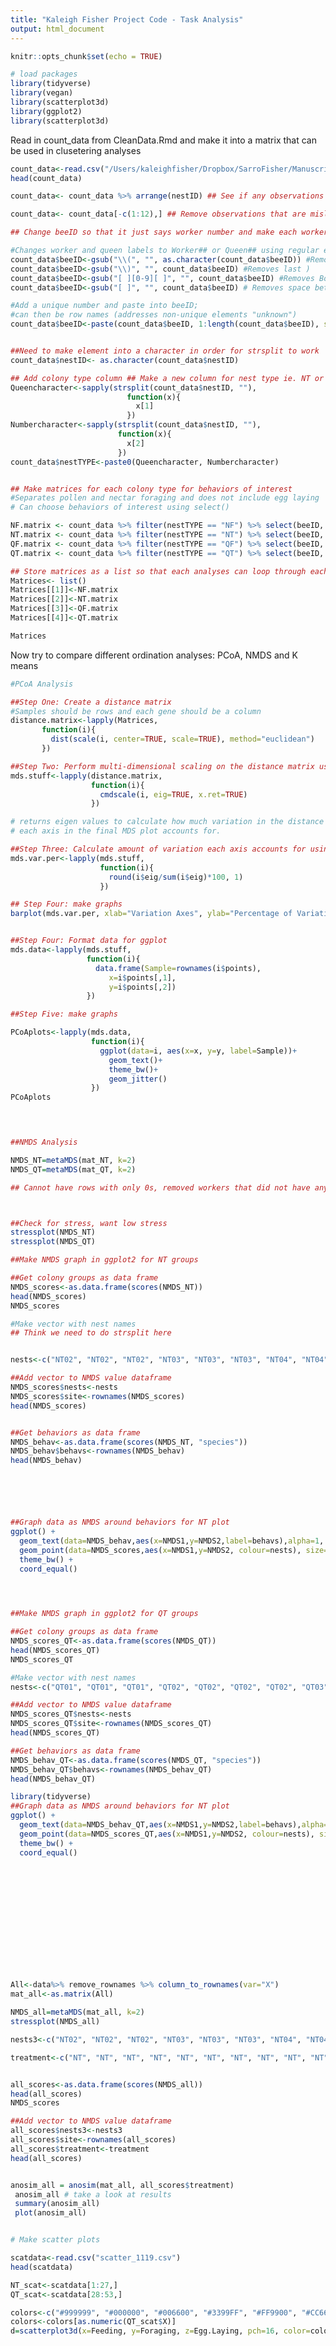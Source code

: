 ```yaml
---
title: "Kaleigh Fisher Project Code - Task Analysis"
output: html_document
---
```


```r
knitr::opts_chunk$set(echo = TRUE)
```

```r
# load packages 
library(tidyverse)
library(vegan)
library(scatterplot3d)
library(ggplot2)
library(scatterplot3d)

```

Read in count_data from CleanData.Rmd and make it into a matrix that can be used in clusetering analyses 
```r
count_data<-read.csv("/Users/kaleighfisher/Dropbox/SarroFisher/Manuscript_analyses/count_data.csv")
head(count_data)

count_data<- count_data %>% arrange(nestID) ## See if any observations are mislabelled 

count_data<- count_data[-c(1:12),] ## Remove observations that are mislabelled 

## Change beeID so that it just says worker number and make each worker unique so that it can be used as a row name in the matrix 

#Changes worker and queen labels to Worker## or Queen## using regular expressions
count_data$beeID<-gsub("\\(", "", as.character(count_data$beeID)) #Removes first (
count_data$beeID<-gsub("\\)", "", count_data$beeID) #Removes last )
count_data$beeID<-gsub("[ ][0-9][ ]", "", count_data$beeID) #Removes Boris number/spaces for workers
count_data$beeID<-gsub("[ ]", "", count_data$beeID) # Removes space between Queen and number 

#Add a unique number and paste into beeID; 
#can then be row names (addresses non-unique elements "unknown")
count_data$beeID<-paste(count_data$beeID, 1:length(count_data$beeID), sep="_")


##Need to make element into a character in order for strsplit to work 
count_data$nestID<- as.character(count_data$nestID)

## Add colony type column ## Make a new column for nest type ie. NT or QT 
Queencharacter<-sapply(strsplit(count_data$nestID, ""), 
                          function(x){
                            x[1]
                          })
Numbercharacter<-sapply(strsplit(count_data$nestID, ""),
                        function(x){
                          x[2]
                        })    
count_data$nestTYPE<-paste0(Queencharacter, Numbercharacter)


## Make matrices for each colony type for behaviors of interest 
#Separates pollen and nectar foraging and does not include egg laying 
# Can choose behaviors of interest using select()

NF.matrix <- count_data %>% filter(nestTYPE == "NF") %>% select(beeID, feedsbrood, pollenforaging, nectarforaging) %>% remove_rownames %>% column_to_rownames(var="beeID")
NT.matrix <- count_data %>% filter(nestTYPE == "NT") %>% select(beeID, feedsbrood, pollenforaging, nectarforaging) %>% remove_rownames %>% column_to_rownames(var="beeID")
QF.matrix <- count_data %>% filter(nestTYPE == "QF") %>% select(beeID, feedsbrood, pollenforaging, nectarforaging) %>% remove_rownames %>% column_to_rownames(var="beeID")
QT.matrix <- count_data %>% filter(nestTYPE == "QT") %>% select(beeID, feedsbrood, pollenforaging, nectarforaging) %>% remove_rownames %>% column_to_rownames(var="beeID")

## Store matrices as a list so that each analyses can loop through each matrix 
Matrices<- list()
Matrices[[1]]<-NF.matrix
Matrices[[2]]<-NT.matrix
Matrices[[3]]<-QF.matrix
Matrices[[4]]<-QT.matrix

Matrices
```

Now try to compare different ordination analyses: PCoA, NMDS and K means 

```r
#PCoA Analysis 

##Step One: Create a distance matrix 
#Samples should be rows and each gene should be a column 
distance.matrix<-lapply(Matrices, 
       function(i){
         dist(scale(i, center=TRUE, scale=TRUE), method="euclidean")
       })

##Step Two: Perform multi-dimensional scaling on the distance matrix using the cmdscale() funciton 
mds.stuff<-lapply(distance.matrix, 
                  function(i){
                    cmdscale(i, eig=TRUE, x.ret=TRUE)
                  })

# returns eigen values to calculate how much variation in the distance matrix 
# each axis in the final MDS plot accounts for. 

##Step Three: Calculate amount of variation each axis accounts for using eigen values
mds.var.per<-lapply(mds.stuff, 
                    function(i){
                      round(i$eig/sum(i$eig)*100, 1)
                    })

## Step Four: make graphs
barplot(mds.var.per, xlab="Variation Axes", ylab="Percentage of Variation")


##Step Four: Format data for ggplot
mds.data<-lapply(mds.stuff,
                 function(i){
                   data.frame(Sample=rownames(i$points), 
                      x=i$points[,1],
                      y=i$points[,2])
                 })

##Step Five: make graphs 

PCoAplots<-lapply(mds.data,
                  function(i){
                    ggplot(data=i, aes(x=x, y=y, label=Sample))+
                      geom_text()+
                      theme_bw()+
                      geom_jitter()
                  })
PCoAplots


  


```





```r
##NMDS Analysis

NMDS_NT=metaMDS(mat_NT, k=2)
NMDS_QT=metaMDS(mat_QT, k=2)

## Cannot have rows with only 0s, removed workers that did not have any observations



##Check for stress, want low stress 
stressplot(NMDS_NT)
stressplot(NMDS_QT)


```








```r

##Make NMDS graph in ggplot2 for NT groups

##Get colony groups as data frame 
NMDS_scores<-as.data.frame(scores(NMDS_NT))
head(NMDS_scores)
NMDS_scores

#Make vector with nest names 
## Think we need to do strsplit here 


nests<-c("NT02", "NT02", "NT02", "NT03", "NT03", "NT03", "NT04", "NT04", "NT04", "NT05", "NT05", "NT05", "NT06", "NT06", "NT06", "NT07", "NT07", "NT07", "NT10", "NT10", "NT10", "NT11", "NT11", "NT11", "NT13", "NT13", "NT13")

##Add vector to NMDS value dataframe
NMDS_scores$nests<-nests
NMDS_scores$site<-rownames(NMDS_scores)
head(NMDS_scores)


##Get behaviors as data frame 
NMDS_behav<-as.data.frame(scores(NMDS_NT, "species"))
NMDS_behav$behavs<-rownames(NMDS_behav)
head(NMDS_behav)






##Graph data as NMDS around behaviors for NT plot 
ggplot() + 
  geom_text(data=NMDS_behav,aes(x=NMDS1,y=NMDS2,label=behavs),alpha=1, nudge_x=-.2) +  #add behavior labels
  geom_point(data=NMDS_scores,aes(x=NMDS1,y=NMDS2, colour=nests), size=3, alpha=0.4) + # add points 
  theme_bw() + 
  coord_equal() 
  




```

```r

##Make NMDS graph in ggplot2 for QT groups

##Get colony groups as data frame 
NMDS_scores_QT<-as.data.frame(scores(NMDS_QT))
head(NMDS_scores_QT)
NMDS_scores_QT

#Make vector with nest names 
nests<-c("QT01", "QT01", "QT01", "QT02", "QT02", "QT02", "QT02", "QT03", "QT03", "QT03", "QT03", "QT11", "QT11", "QT11", "QT11", "QT12", "QT12", "QT12", "QT12", "QT13", "QT13", "QT13", "QT15", "QT15", "QT15", "QT15") 

##Add vector to NMDS value dataframe
NMDS_scores_QT$nests<-nests
NMDS_scores_QT$site<-rownames(NMDS_scores_QT)
head(NMDS_scores_QT)

##Get behaviors as data frame 
NMDS_behav_QT<-as.data.frame(scores(NMDS_QT, "species"))
NMDS_behav_QT$behavs<-rownames(NMDS_behav_QT)
head(NMDS_behav_QT)

library(tidyverse)
##Graph data as NMDS around behaviors for NT plot 
ggplot() + 
  geom_text(data=NMDS_behav_QT,aes(x=NMDS1,y=NMDS2,label=behavs),alpha=1) +  #add behavior labels
  geom_point(data=NMDS_scores_QT,aes(x=NMDS1,y=NMDS2, colour=nests), size=3) + # add points 
  theme_bw() + 
  coord_equal() 
  














```

```r

All<-data%>% remove_rownames %>% column_to_rownames(var="X")
mat_all<-as.matrix(All)

NMDS_all=metaMDS(mat_all, k=2)
stressplot(NMDS_all)

nests3<-c("NT02", "NT02", "NT02", "NT03", "NT03", "NT03", "NT04", "NT04", "NT04", "NT05", "NT05", "NT05", "NT06", "NT06", "NT06", "NT07", "NT07", "NT07", "NT10", "NT10", "NT10", "NT11", "NT11", "NT11", "NT13", "NT13", "NT13", "QT01", "QT01", "QT01", "QT02", "QT02", "QT02", "QT02", "QT03", "QT03", "QT03", "QT03", "QT11", "QT11", "QT11", "QT11", "QT12", "QT12", "QT12", "QT12", "QT13", "QT13", "QT13", "QT15", "QT15", "QT15", "QT15") 

treatment<-c("NT", "NT", "NT", "NT", "NT", "NT", "NT", "NT", "NT", "NT", "NT", "NT", "NT", "NT", "NT", "NT", "NT", "NT", "NT", "NT", "NT", "NT", "NT", "NT", "NT", "NT", "NT", "QT", "QT", "QT", "QT", "QT", "QT", "QT", "QT", "QT", "QT", "QT", "QT", "QT", "QT", "QT", "QT", "QT", "QT", "QT", "QT", "QT", "QT", "QT", "QT", "QT", "QT")


all_scores<-as.data.frame(scores(NMDS_all))
head(all_scores)
NMDS_scores

##Add vector to NMDS value dataframe
all_scores$nests3<-nests3
all_scores$site<-rownames(all_scores)
all_scores$treatment<-treatment
head(all_scores)


anosim_all = anosim(mat_all, all_scores$treatment)
 anosim_all # take a look at results
 summary(anosim_all)
 plot(anosim_all)



```



```r

# Make scatter plots 

scatdata<-read.csv("scatter_1119.csv")
head(scatdata)

NT_scat<-scatdata[1:27,]
QT_scat<-scatdata[28:53,]

colors<-c("#999999", "#000000", "#006600", "#3399FF", "#FF9900", "#CC6666", "#990033")
colors<-colors[as.numeric(QT_scat$X)]
d=scatterplot3d(x=Feeding, y=Foraging, z=Egg.Laying, pch=16, color=colors)




```


